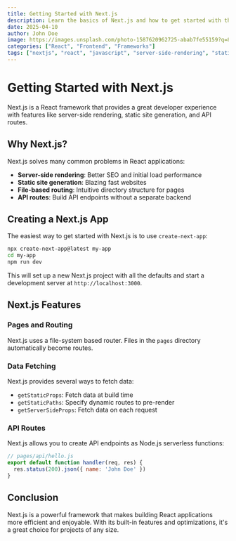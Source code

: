 ```yaml
---
title: Getting Started with Next.js
description: Learn the basics of Next.js and how to get started with this powerful React framework.
date: 2025-04-10
author: John Doe
image: https://images.unsplash.com/photo-1587620962725-abab7fe55159?q=80&w=2000
categories: ["React", "Frontend", "Frameworks"]
tags: ["nextjs", "react", "javascript", "server-side-rendering", "static-site-generation"]
---
```


# Getting Started with Next.js

Next.js is a React framework that provides a great developer experience with features like server-side rendering, static site generation, and API routes.

## Why Next.js?

Next.js solves many common problems in React applications:

- **Server-side rendering**: Better SEO and initial load performance
- **Static site generation**: Blazing fast websites
- **File-based routing**: Intuitive directory structure for pages
- **API routes**: Build API endpoints without a separate backend

## Creating a Next.js App

The easiest way to get started with Next.js is to use `create-next-app`:

```bash
npx create-next-app@latest my-app
cd my-app
npm run dev
```

This will set up a new Next.js project with all the defaults and start a development server at `http://localhost:3000`.

## Next.js Features

### Pages and Routing

Next.js uses a file-system based router. Files in the `pages` directory automatically become routes.

### Data Fetching

Next.js provides several ways to fetch data:

- `getStaticProps`: Fetch data at build time
- `getStaticPaths`: Specify dynamic routes to pre-render
- `getServerSideProps`: Fetch data on each request

### API Routes

Next.js allows you to create API endpoints as Node.js serverless functions:

```javascript
// pages/api/hello.js
export default function handler(req, res) {
  res.status(200).json({ name: 'John Doe' })
}
```

## Conclusion

Next.js is a powerful framework that makes building React applications more efficient and enjoyable. With its built-in features and optimizations, it's a great choice for projects of any size.